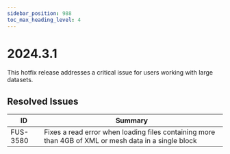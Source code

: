 ```yaml
---
sidebar_position: 988
toc_max_heading_level: 4
---
```


# 2024.3.1

This hotfix release addresses a critical issue for users working with large datasets.

## Resolved Issues

| ID | Summary |
|---|---|
| FUS-3580 | Fixes a read error when loading files containing more than 4GB of XML or mesh data in a single block |
